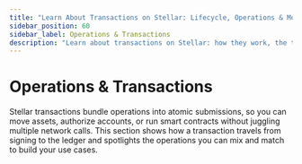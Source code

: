 ```yaml
---
title: "Learn About Transactions on Stellar: Lifecycle, Operations & More"
sidebar_position: 60
sidebar_label: Operations & Transactions
description: "Learn about transactions on Stellar: how they work, the transaction lifecycle, a list of operations, and how they transfer assets and execute smart contracts."
---
```



# Operations & Transactions

<YouTube ID="sP1er2wIL-0" />

Stellar transactions bundle operations into atomic submissions, so you can move assets, authorize accounts, or run smart contracts without juggling multiple network calls. This section shows how a transaction travels from signing to the ledger and spotlights the operations you can mix and match to build your use cases.

<DocCardList />
